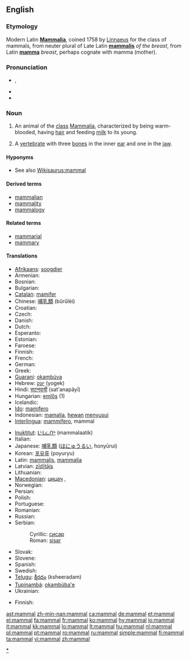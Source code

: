 {{wikipedia}}
==English==

===Etymology===
Modern Latin '''[[Mammalia]]''', coined 1758 by [[w:Linnaeus|Linnaeus]] for the class of mammals, from neuter plural of Late Latin '''[[mammalis]]''' ''of the breast'', from Latin '''[[mamma]]''' ''breast'', perhaps cognate with mamma (mother).

===Pronunciation===
* {{a|GenAm}} {{IPA|/ˈmæməl/}}, {{SAMPA|/"m{m@l/}}
* {{hyphenation|mam|mal}}
* {{audio|en-us-mammal.ogg|Audio (US)}}

===Noun===
{{en-noun}}

# An animal of the [[class]] [[Mammalia]], characterized by being warm-blooded, having [[hair]] and feeding [[milk]] to its young.
# {{paleontology}} A [[vertebrate]] with three [[bone]]s in the inner [[ear]] and one in the [[jaw]].

====Hyponyms====
* See also [[Wikisaurus:mammal]]

====Derived terms====
* [[mammalian]]
* [[mammality]]
* [[mammalogy]]

====Related terms====
* [[mammarial]]
* [[mammary]]

====Translations====
{{trans-top|animal of the class Mammalia}}
* [[Afrikaans]]: [[soogdier]]
* Armenian: {{t-|hy|կաթնասուն|tr=kat'nasun|sc=Hayeren|xs=Armenian}}
* Bosnian: {{t-|bs|sisar|m}}
* Bulgarian: {{t+|bg|бозайник|m|tr=bozajnik|sc=Cyrl}}
* [[Catalan]]: [[mamífer]]
* Chinese: [[哺乳類]] (bǔrǔlèi)
* Croatian: {{t-|hr|sisavac|m}}
* Czech: {{t-|cs|savec|m}}
* Danish: {{t+|da|pattedyr}}
* Dutch: {{t+|nl|zoogdier|n}}
* Esperanto: {{t-|eo|mamulo|xs=Esperanto}}
* Estonian: {{t-|et|imetaja}}
* Faroese: {{t+|fo|súgdjór|xs=Faroese}}
* Finnish: {{t+|fi|nisäkäs}}
* French: {{t+|fr|mammifère|m}}
* German: {{t+|de|Säugetier|n}}
* Greek: {{t+|el|θηλαστικά|tr=thilastiká|sc=Grek}}
* [[Guaraní]]: [[okambúva]]
* Hebrew: [[יונק]] (yogek)
* Hindi: [[सटनपायी]] (sat'anapāyī)
* Hungarian: [[emlős]] (1)
* Icelandic: {{t+|is|spendýr}}
* [[Ido]]: [[mamifero]]
* Indonesian: [[mamalia]], [[hewan]] [[susu|menyusui]]
* [[Interlingua]]: [[mammifero]], mammal
{{trans-mid}}
* [[Inuktitut]]: [[ᒪᒻᒪᓛᑎᒃ]] (mammalaatik)
* Italian: {{t+|it|mammifero|m}}
* Japanese: [[哺乳類]] ([[ほにゅうるい]], honyūrui)
* Korean: [[포유류]] (poyuryu)
* Latin: [[mammalis]], [[mammalia]]
* Latvian: [[zīdītājs]] {{m}}
* Lithuanian: {{t+|lt|žinduolis|m|xs=Lithuanian}}
* [[Macedonian]]: [[цицач]] {{m}},  {{t|mk|цицач|m|tr=cícač|sc=Cyrl}}
* Norwegian: {{t-|no|pattedyr|n}}
* Persian: {{t-|fa|پستاندار|tr=pestandar|sc=fa-Arab|xs=Persian}}
* Polish: {{t+|pl|ssak|m}}
* Portuguese: {{t+|pt|mamífero|m}}
* Romanian: {{t+|ro|mamifer|n}}
* Russian: {{t+|ru|млекопитающее|n|tr=mlekopitájuščeje|sc=Cyrl}}
* Serbian:
*: Cyrillic: [[сисар]] {{m}}
*: Roman: [[sisar]] {{m}}
* Slovak: {{t-|sk|cicavec|m}}
* Slovene: {{t+|sl|sesalec|m}}
* Spanish: {{t+|es|mamífero|m}}
* Swedish: {{t+|sv|däggdjur|n}}
* [[Telugu]]: [[క్షీరదం]] (ksheeradam)
* [[Tupinambá]]: [[okambúba'e]]
* Ukrainian: {{t-|uk|ссавці|tr=ssavtsi|sc=Cyrl|xs=Ukrainian}}
{{trans-bottom}}

{{trans-top|paleontology: vertebrate with three bones in the inner ear and one in the jaw}}
* Finnish: {{t+|fi|nisäkäs}}
{{trans-mid}}
{{trans-bottom}}

[[Category:Mammals|*]]

[[ast:mammal]]
[[zh-min-nan:mammal]]
[[ca:mammal]]
[[de:mammal]]
[[et:mammal]]
[[el:mammal]]
[[fa:mammal]]
[[fr:mammal]]
[[ko:mammal]]
[[hy:mammal]]
[[io:mammal]]
[[it:mammal]]
[[kk:mammal]]
[[lo:mammal]]
[[lt:mammal]]
[[hu:mammal]]
[[nl:mammal]]
[[pl:mammal]]
[[pt:mammal]]
[[ro:mammal]]
[[ru:mammal]]
[[simple:mammal]]
[[fi:mammal]]
[[ta:mammal]]
[[vi:mammal]]
[[zh:mammal]]